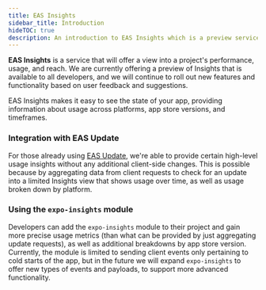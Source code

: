 ```yaml
---
title: EAS Insights
sidebar_title: Introduction
hideTOC: true
description: An introduction to EAS Insights which is a preview service for projects using the expo-insights library.
---
```


**EAS Insights** is a service that will offer a view into a project's performance, usage, and reach. We are currently offering a preview of Insights that is available to all developers, and we will continue to roll out new features and functionality based on user feedback and suggestions.

EAS Insights makes it easy to see the state of your app, providing information about usage across platforms, app store versions, and timeframes.

### Integration with EAS Update

For those already using [EAS Update](/eas-update/introduction.mdx), we're able to provide certain high-level usage insights without any additional client-side changes. This is possible because by aggregating data from client requests to check for an update into a limited Insights view that shows usage over time, as well as usage broken down by platform.

### Using the `expo-insights` module

Developers can add the `expo-insights` module to their project and gain more precise usage metrics (than what can be provided by just aggregating update requests), as well as additional breakdowns by app store version.  Currently, the module is limited to sending client events only pertaining to cold starts of the app, but in the future we will expand `expo-insights` to offer new types of events and payloads, to support more advanced functionality.
